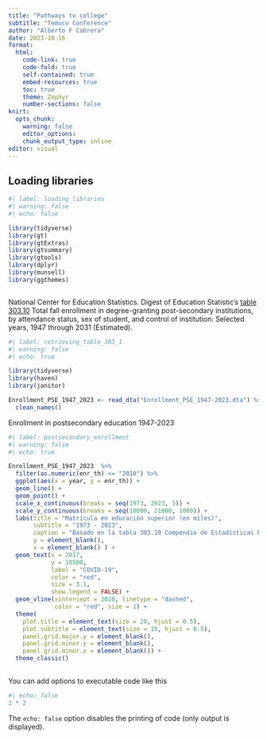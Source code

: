 ```yaml
---
title: "Pathways to college"
subtitle: "Temuco Conference"
author: "Alberto F Cabrera"
date: 2023-10-16
format: 
  html:
    code-link: true
    code-fold: true
    self-contained: true
    embed-resources: true
    toc: true
    theme: Zephyr
    number-sections: false
knirt:
  opts_chunk: 
    warning: false
    editor_options: 
    chunk_output_type: inline
editor: visual
---
```


## Loading libraries

```r
#| label: loading_libraries
#| warning: false
#| echo: false

library(tidyverse)
library(gt)
library(gtExtras)
library(gtsummary)
library(gtools)
library(dplyr)
library(munsell)
library(ggthemes)



```

National Center for Education Statistics. Digest of Education Statistic's [table 303.10](https://nces.ed.gov/programs/digest/d22/tables/dt22_303.10.asp) Total fall enrollment in degree-granting post-secondary institutions, by attendance status, sex of student, and control of institution: Selected years, 1947 through 2031 (Estimated).

```r
#| label: retrieving_table_303_1
#| warning: false
#| echo: true

library(tidyverse)
library(haven)
library(janitor)

Enrollment_PSE_1947_2023 <- read_dta("Enrollment_PSE_1947-2023.dta") %>% 
  clean_names()

```

Enrollment in postsecondary education 1947-2023

```r
#| label: postsecondary_enrollment
#| warning: false
#| echo: true

Enrollment_PSE_1947_2023  %>% 
  filter(as.numeric(enr_th) <= "2010") %>% 
  ggplot(aes(x = year, y = enr_th)) +
  geom_line() +
  geom_point() +
  scale_x_continuous(breaks = seq(1973, 2023, 5)) +
  scale_y_continuous(breaks = seq(10000, 21000, 1000)) +
  labs(title = "Matrícula en educación superior (en miles)",
       subtitle = "1973 - 2023",
       caption = "Basado en la tabla 303.10 Compendio de Estadísticas Educativas 16 de octubre de 2023",
       y = element_blank(), 
       x = element_blank() ) +
  geom_text(x = 2017,
            y = 18500,
            label = "COVID-19",
            color = "red",
            size = 3.1,
            show.legend = FALSE) +
  geom_vline(xintercept = 2020, linetype = "dashed",
             color = "red", size = 1) +
  theme(
    plot.title = element_text(size = 20, hjust = 0.5),
    plot.subtitle = element_text(size = 15, hjust = 0.5),
    panel.grid.major.y = element_blank(),
    panel.grid.minor.y = element_blank(),
    panel.grid.minor.x = element_blank()) +
  theme_classic()
  


```

You can add options to executable code like this

```r
#| echo: false
2 * 2
```

The `echo: false` option disables the printing of code (only output is displayed).
